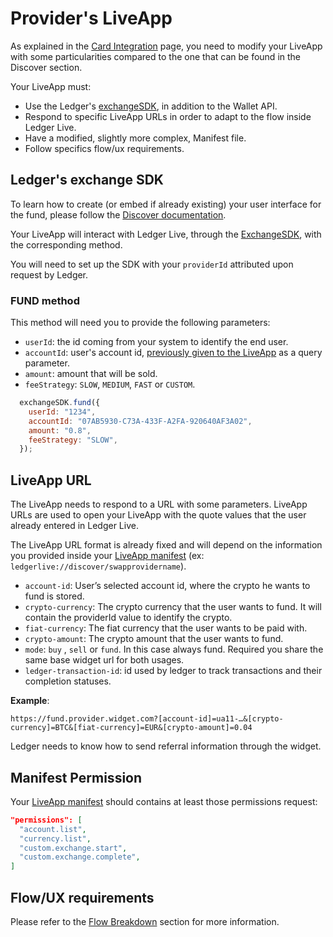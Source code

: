 
# Provider's LiveApp

As explained in the [Card Integration](../fund) page, you need to modify your LiveApp with some particularities compared to the one that can be found in the Discover section.

Your LiveApp must: 
  - Use the Ledger's [exchangeSDK](https://github.com/LedgerHQ/exchange-sdk), in addition to the Wallet API.
  - Respond to specific LiveApp URLs in order to adapt to the flow inside Ledger Live.
  - Have a modified, slightly more complex, Manifest file.
  - Follow specifics flow/ux requirements.


## Ledger's exchange SDK

To learn how to create (or embed if already existing) your user interface for the fund, please follow the [Discover documentation](../../discover).

Your LiveApp will interact with Ledger Live, through the [ExchangeSDK](https://github.com/LedgerHQ/exchange-sdk), with the corresponding method.

You will need to set up the SDK with your `providerId` attributed upon request by Ledger.

### FUND method

This method will need you to provide the following parameters:

* `userId`: the id coming from your system to identify the end user.
* `accountId`: user's account id, [previously given to the LiveApp](./providers-liveapp) as a query parameter.
* `amount`: amount that will be sold.
* `feeStrategy`: `SLOW`, `MEDIUM`, `FAST` or `CUSTOM`.


```js copy
  exchangeSDK.fund({
    userId: "1234",
    accountId: "07AB5930-C73A-433F-A2FA-920640AF3A02",
    amount: "0.8",
    feeStrategy: "SLOW",
  });
```

## LiveApp URL

The LiveApp needs to respond to a URL with some parameters. LiveApp URLs are used to open your LiveApp with the quote values that the user already entered in Ledger Live.

The LiveApp URL format is already fixed and will depend on the information you provided inside your [LiveApp manifest](../../../../docs/discover/wallet-api/appendix/manifest) (ex: `ledgerlive://discover/swapprovidername`).


  * `account-id`: User’s selected account id, where the crypto he wants to fund is stored.
  * `crypto-currency`: The crypto currency that the user wants to fund. It will contain the providerId value to identify the crypto.
  * `fiat-currency`: The fiat currency that the user wants to be paid with.
  * `crypto-amount`: The crypto amount that the user wants to fund.
  * `mode`: `buy` , `sell` or `fund`. In this case always fund. Required you share the same base widget url for both usages.
  * `ledger-transaction-id`: id used by ledger to track transactions and their completion statuses.

__Example__:
```
https://fund.provider.widget.com?[account-id]=ua11-…&[crypto-currency]=BTC&[fiat-currency]=EUR&[crypto-amount]=0.04
```

<Callout type="info" emoji="👉">
  Ledger needs to know how to send referral information through the widget.
</Callout>


## Manifest Permission
Your [LiveApp manifest](../../../../docs/discover/wallet-api/appendix/manifest) should contains at least those permissions request:
```json copy
"permissions": [
  "account.list",
  "currency.list",
  "custom.exchange.start", 
  "custom.exchange.complete",
]
```

## Flow/UX requirements

Please refer to the [Flow Breakdown](../swap/flow) section for more information. 